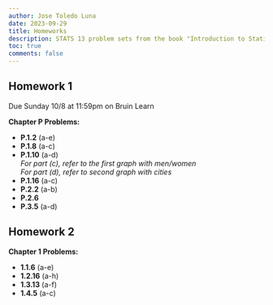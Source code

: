 ```yaml
---
author: Jose Toledo Luna
date: 2023-09-29
title: Homeworks
description: STATS 13 problem sets from the book "Introduction to Statistical Investigations"
toc: true
comments: false
---
```



## Homework 1

Due Sunday 10/8 at 11:59pm on Bruin Learn

**Chapter P Problems:**

- **P.1.2** (a-e)
- **P.1.8** (a-c)
- **P.1.10** (a-d) <br/> 
*For part (c), refer to the first graph with men/women* <br/> 
*For part (d), refer to second graph with cities*
- **P.1.16** (a-c)
- **P.2.2** (a-b)
- **P.2.6**
- **P.3.5** (a-d)



## Homework 2

**Chapter 1 Problems:**

- **1.1.6** (a-e)
- **1.2.16** (a-h)
- **1.3.13** (a-f)
- **1.4.5** (a-c)




